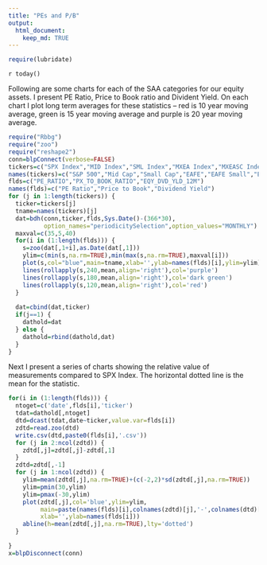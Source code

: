 ```yaml
---
title: "PEs and P/B"
output: 
  html_document:
    keep_md: TRUE
---
```

```r
require(lubridate)
```

`r today()`

Following are some charts for each of the SAA categories for our equity assets.  I present PE Ratio, Price to Book ratio and Divident Yield.  On each chart I plot long term averages for these statistics -- red is 10 year moving average, green is 15 year moving average and purple is 20 year moving average.




```r
require("Rbbg")
require("zoo")
require("reshape2")
conn=blpConnect(verbose=FALSE)
tickers=c("SPX Index","MID Index","SML Index","MXEA Index","MXEASC Index","MXEF Index")
names(tickers)=c("S&P 500","Mid Cap","Small Cap","EAFE","EAFE Small","Emg Mkts")
flds=c("PE_RATIO","PX_TO_BOOK_RATIO","EQY_DVD_YLD_12M")
names(flds)=c("PE Ratio","Price to Book","Dividend Yield")
for (j in 1:length(tickers)) {
  ticker=tickers[j]
  tname=names(tickers)[j]
  dat=bdh(conn,ticker,flds,Sys.Date()-(366*30),
          option_names="periodicitySelection",option_values="MONTHLY")
  maxval=c(35,5,40)
  for(i in (1:length(flds))) {
    s=zoo(dat[,1+i],as.Date(dat[,1])) 
    ylim=c(min(s,na.rm=TRUE),min(max(s,na.rm=TRUE),maxval[i]))
    plot(s,col="blue",main=tname,xlab='',ylab=names(flds)[i],ylim=ylim)
    lines(rollapply(s,240,mean,align='right'),col='purple')
    lines(rollapply(s,180,mean,align='right'),col='dark green')
    lines(rollapply(s,120,mean,align='right'),col='red')
  }
  
  dat=cbind(dat,ticker)
  if(j==1) {
    dathold=dat
  } else {
    dathold=rbind(dathold,dat)
  }
}
```


Next I present a series of charts showing the relative value of measurements compared to SPX Index.  The horizontal dotted line is the mean for the statistic.


```r

for(i in (1:length(flds))) {
  ntoget=c('date',flds[i],'ticker')
  tdat=dathold[,ntoget]
  dtd=dcast(tdat,date~ticker,value.var=flds[i])
  zdtd=read.zoo(dtd)
  write.csv(dtd,paste0(flds[i],'.csv'))
  for (j in 2:ncol(zdtd)) {
    zdtd[,j]=zdtd[,j]-zdtd[,1]
  }
  zdtd=zdtd[,-1]
  for (j in 1:ncol(zdtd)) {
    ylim=mean(zdtd[,j],na.rm=TRUE)+(c(-2,2)*sd(zdtd[,j],na.rm=TRUE))
    ylim=pmin(30,ylim)
    ylim=pmax(-30,ylim)
    plot(zdtd[,j],col='blue',ylim=ylim,
         main=paste(names(flds)[i],colnames(zdtd)[j],'-',colnames(dtd)[2]),
         xlab='',ylab=names(flds[i]))
    abline(h=mean(zdtd[,j],na.rm=TRUE),lty='dotted')
  }

}
x=blpDisconnect(conn)
```
